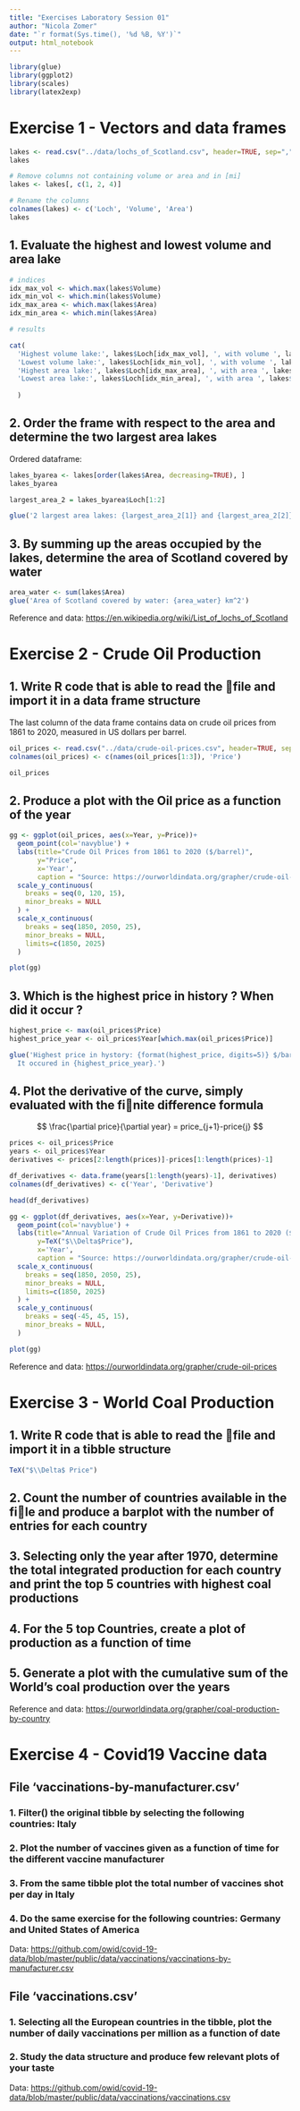 ```yaml
---
title: "Exercises Laboratory Session 01"
author: "Nicola Zomer"
date: "`r format(Sys.time(), '%d %B, %Y')`"
output: html_notebook
---
```


```r
library(glue)
library(ggplot2)
library(scales)
library(latex2exp)
```

# Exercise 1 - Vectors and data frames

```r
lakes <- read.csv("../data/lochs_of_Scotland.csv", header=TRUE, sep=",")
lakes
```

```r
# Remove columns not containing volume or area and in [mi]
lakes <- lakes[, c(1, 2, 4)]

# Rename the columns
colnames(lakes) <- c('Loch', 'Volume', 'Area')
lakes

```

## 1. Evaluate the highest and lowest volume and area lake

```r
# indices 
idx_max_vol <- which.max(lakes$Volume)
idx_min_vol <- which.min(lakes$Volume)
idx_max_area <- which.max(lakes$Area)
idx_min_area <- which.min(lakes$Area)

# results 

cat(
  'Highest volume lake:', lakes$Loch[idx_max_vol], ', with volume ', lakes$Volume[idx_max_vol], 'km^3\n',
  'Lowest volume lake:', lakes$Loch[idx_min_vol], ', with volume ', lakes$Volume[idx_min_vol], 'km^3\n', 
  'Highest area lake:', lakes$Loch[idx_max_area], ', with area ', lakes$Area[idx_max_area], 'km^2\n',
  'Lowest area lake:', lakes$Loch[idx_min_area], ', with area ', lakes$Area[idx_min_area], 'km^2'
  
  )
```

## 2. Order the frame with respect to the area and determine the two largest area lakes

Ordered dataframe:

```r
lakes_byarea <- lakes[order(lakes$Area, decreasing=TRUE), ]
lakes_byarea 
```

```r
largest_area_2 = lakes_byarea$Loch[1:2]

glue('2 largest area lakes: {largest_area_2[1]} and {largest_area_2[2]}')
```

## 3. By summing up the areas occupied by the lakes, determine the area of Scotland covered by water

```r
area_water <- sum(lakes$Area)
glue('Area of Scotland covered by water: {area_water} km^2')

```

Reference and data: <https://en.wikipedia.org/wiki/List_of_lochs_of_Scotland>

# Exercise 2 - Crude Oil Production

## 1. Write R code that is able to read the file and import it in a data frame structure

The last column of the data frame contains data on crude oil prices from 1861 to 2020, measured in US dollars per barrel.

```r
oil_prices <- read.csv("../data/crude-oil-prices.csv", header=TRUE, sep=",")
colnames(oil_prices) <- c(names(oil_prices[1:3]), 'Price') 

oil_prices

```

## 2. Produce a plot with the Oil price as a function of the year

```r
gg <- ggplot(oil_prices, aes(x=Year, y=Price))+
  geom_point(col='navyblue') + 
  labs(title="Crude Oil Prices from 1861 to 2020 ($/barrel)", 
       y="Price",
       x='Year', 
       caption = "Source: https://ourworldindata.org/grapher/crude-oil-prices") +
  scale_y_continuous(
    breaks = seq(0, 120, 15),
    minor_breaks = NULL
  ) + 
  scale_x_continuous(
    breaks = seq(1850, 2050, 25),
    minor_breaks = NULL,
    limits=c(1850, 2025)
  )

plot(gg)
```

## 3. Which is the highest price in history ? When did it occur ?

```r
highest_price <- max(oil_prices$Price)
highest_price_year <- oil_prices$Year[which.max(oil_prices$Price)]

glue('Highest price in hystory: {format(highest_price, digits=5)} $/barrel.\n
  It occured in {highest_price_year}.')
```

## 4. Plot the derivative of the curve, simply evaluated with the finite difference formula

$$
\frac{\partial price}{\partial year} = price_{j+1}-price{j}
$$

```r
prices <- oil_prices$Price
years <- oil_prices$Year
derivatives <- prices[2:length(prices)]-prices[1:length(prices)-1]

df_derivatives <- data.frame(years[1:length(years)-1], derivatives)
colnames(df_derivatives) <- c('Year', 'Derivative')

head(df_derivatives)


```

```r
gg <- ggplot(df_derivatives, aes(x=Year, y=Derivative))+
  geom_point(col='navyblue') + 
  labs(title="Annual Variation of Crude Oil Prices from 1861 to 2020 ($/barrel)", 
       y=TeX("$\\Delta$Price"),
       x='Year', 
       caption = "Source: https://ourworldindata.org/grapher/crude-oil-prices") +
  scale_x_continuous(
    breaks = seq(1850, 2050, 25),
    minor_breaks = NULL,
    limits=c(1850, 2025)
  ) +
  scale_y_continuous(
    breaks = seq(-45, 45, 15),
    minor_breaks = NULL,
  )

plot(gg)
```

Reference and data: <https://ourworldindata.org/grapher/crude-oil-prices>

# Exercise 3 - World Coal Production

## 1. Write R code that is able to read the file and import it in a tibble structure

```r
TeX("$\\Delta$ Price")

```

## 2. Count the number of countries available in the file and produce a barplot with the number of entries for each country

## 3. Selecting only the year after 1970, determine the total integrated production for each country and print the top 5 countries with highest coal productions

## 4. For the 5 top Countries, create a plot of production as a function of time

## 5. Generate a plot with the cumulative sum of the World's coal production over the years

Reference and data: <https://ourworldindata.org/grapher/coal-production-by-country>

# Exercise 4 - Covid19 Vaccine data

## File 'vaccinations-by-manufacturer.csv'

### 1. Filter() the original tibble by selecting the following countries: Italy

### 2. Plot the number of vaccines given as a function of time for the different vaccine manufacturer

### 3. From the same tibble plot the total number of vaccines shot per day in Italy

### 4. Do the same exercise for the following countries: Germany and United States of America

Data: <https://github.com/owid/covid-19-data/blob/master/public/data/vaccinations/vaccinations-by-manufacturer.csv>

## File 'vaccinations.csv'

### 1. Selecting all the European countries in the tibble, plot the number of daily vaccinations per million as a function of date

### 2. Study the data structure and produce few relevant plots of your taste

Data: <https://github.com/owid/covid-19-data/blob/master/public/data/vaccinations/vaccinations.csv>

## 

